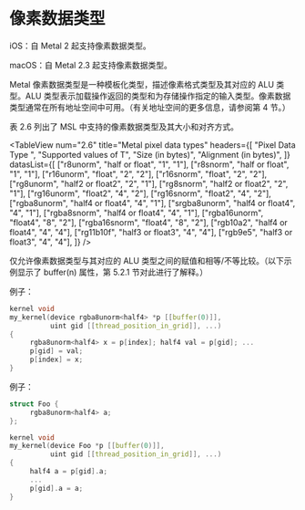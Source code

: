 # 像素数据类型

<ToBePolishedAfterTranslation />

<OrigninalPDF title="2.7 Pixel Data Types" />

iOS：自 Metal 2 起支持像素数据类型。

macOS：自 Metal 2.3 起支持像素数据类型。

Metal 像素数据类型是一种模板化类型，描述像素格式类型及其对应的 ALU 类型。ALU 类型表示加载操作返回的类型和为存储操作指定的输入类型。像素数据类型通常在所有地址空间中可用。（有关地址空间的更多信息，请参阅第 4 节。）

表 2.6 列出了 MSL 中支持的像素数据类型及其大小和对齐方式。

<TableView
  num="2.6"
  title="Metal pixel data types"
  headers={[
    "Pixel Data Type ",
    "Supported values of T",
    "Size (in bytes)",
    "Alignment (in bytes)",
  ]}
  datasList={[
    ["r8unorm<T>", "half or float", "1", "1"],
    ["r8snorm<T>", "half or float", "1", "1"],
    ["r16unorm<T>", "float", "2", "2"],
    ["r16snorm<T>", "float", "2", "2"],
    ["rg8unorm<T>", "half2 or float2", "2", "1"],
    ["rg8snorm<T>", "half2 or float2", "2", "1"],
    ["rg16unorm<T>", "float2", "4", "2"],
    ["rg16snorm<T>", "float2", "4", "2"],
    ["rgba8unorm<T>", "half4 or float4", "4", "1"],
    ["srgba8unorm<T>", "half4 or float4", "4", "1"],
    ["rgba8snorm<T>", "half4 or float4", "4", "1"],
    ["rgba16unorm<T>", "float4", "8", "2"],
    ["rgba16snorm<T>", "float4", "8", "2"],
    ["rgb10a2<T>", "half4 or float4", "4", "4"],
    ["rg11b10f<T>", "half3 or float3", "4", "4"],
    ["rgb9e5<T>", "half3 or float3", "4", "4"],
  ]}
/>

仅允许像素数据类型与其对应的 ALU 类型之间的赋值和相等/不等比较。（以下示例显示了 buffer(n) 属性，第 5.2.1 节对此进行了解释。）

例子：

```cpp
kernel void
my_kernel(device rgba8unorm<half4> *p [[buffer(0)]],
          uint gid [[thread_position_in_grid]], ...)
{
     rgba8unorm<half4> x = p[index]; half4 val = p[gid]; ...
     p[gid] = val;
     p[index] = x;
}
```

例子：

```cpp
struct Foo {
     rgba8unorm<half4> a;
};

kernel void
my_kernel(device Foo *p [[buffer(0)]],
          uint gid [[thread_position_in_grid]], ...)
{
     half4 a = p[gid].a;
     ...
     p[gid].a = a;
}
```
